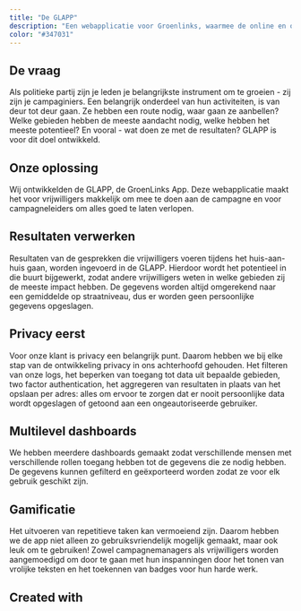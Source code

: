```yaml
---
title: "De GLAPP"
description: "Een webapplicatie voor Groenlinks, waarmee de online en offline campagnes zijn gemoderniseerd."
color: "#347031"
---
```


## De vraag

Als politieke partij zijn je leden je belangrijkste instrument om te groeien - zij zijn je campaginiers.
Een belangrijk onderdeel van hun activiteiten, is van deur tot deur gaan.
Ze hebben een route nodig, waar gaan ze aanbellen?
Welke gebieden hebben de meeste aandacht nodig, welke hebben het meeste potentieel?
En vooral - wat doen ze met de resultaten?
GLAPP is voor dit doel ontwikkeld.

## Onze oplossing

Wij ontwikkelden de GLAPP, de GroenLinks App.
Deze webapplicatie maakt het voor vrijwilligers makkelijk om mee te doen aan de campagne en voor campagneleiders om alles goed te laten verlopen.

## Resultaten verwerken

Resultaten van de gesprekken die vrijwilligers voeren tijdens het huis-aan-huis gaan, worden ingevoerd in de GLAPP.
Hierdoor wordt het potentieel in die buurt bijgewerkt, zodat andere vrijwilligers weten in welke gebieden zij de meeste impact hebben.
De gegevens worden altijd omgerekend naar een gemiddelde op straatniveau, dus er worden geen persoonlijke gegevens opgeslagen.

## Privacy eerst

Voor onze klant is privacy een belangrijk punt.
Daarom hebben we bij elke stap van de ontwikkeling privacy in ons achterhoofd gehouden.
Het filteren van onze logs, het beperken van toegang tot data uit bepaalde gebieden, two factor authentication, het aggregeren van resultaten in plaats van het opslaan per adres: alles om ervoor te zorgen dat er nooit persoonlijke data wordt opgeslagen of getoond aan een ongeautoriseerde gebruiker.

## Multilevel dashboards

We hebben meerdere dashboards gemaakt zodat verschillende mensen met verschillende rollen toegang hebben tot de gegevens die ze nodig hebben.
De gegevens kunnen gefilterd en geëxporteerd worden zodat ze voor elk gebruik geschikt zijn.

## Gamificatie

Het uitvoeren van repetitieve taken kan vermoeiend zijn.
Daarom hebben we de app niet alleen zo gebruiksvriendelijk mogelijk gemaakt, maar ook leuk om te gebruiken! Zowel campagnemanagers als vrijwilligers worden aangemoedigd om door te gaan met hun inspanningen door het tonen van vrolijke teksten en het toekennen van badges voor hun harde werk.

<BigImage image="cases/glapp_body.png" />

## Created with

<TechWrapperSmall>
  <TechPill technology={'react'} />
  <TechPill technology={'typescript'} />
</TechWrapperSmall>
